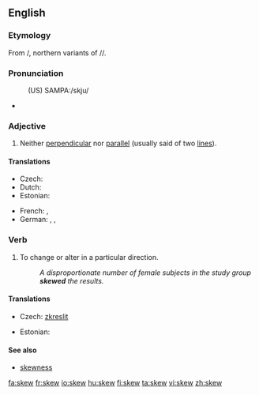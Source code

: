 ==English==

===Etymology===
From {{etyl|fro}} {{term|escuer|lang=fro}}/{{term|eskiuer|lang=fro}}, northern variants of {{term|eschuer|lang=fro}}/{{term|eschiver|lang=fro}}/{{term|eschever|lang=fro}}.

===Pronunciation===
: (US) SAMPA:/skju/
* {{audio|en-us-skew.ogg|Audio (US)}}
*: {{rhymes|uː}}

===Adjective===
{{en-adj|-}}

# {{mathematics}} Neither [[perpendicular]] nor [[parallel]] (usually said of two [[line]]s).

====Translations====
{{trans-top|neither perpendicular nor parallel}}
* Czech: {{t-|cs|šikmý|m}}
* Dutch: {{t+|nl|scheef}}
* Estonian: {{t-|et|kald}}
{{trans-mid}}
* French: {{t+|fr|gauche}}, {{t+|fr|oblique}}
* German: {{t+|de|schräg}},  {{t+|de|schief}},  {{t|de|windschief}}
{{trans-bottom}}

===Verb===
{{en-verb}}

# {{transitive}} To change or alter in a particular direction.
#: ''A disproportionate number of female subjects in the study group '''skewed''' the results.''

====Translations====
{{trans-top|to change or alter in a particular direction}}
* Czech: [[zkreslit]]
{{trans-mid}}
* Estonian: {{t|et|kallutama}}
{{trans-bottom}}

====See also====

* [[skewness]]

[[fa:skew]]
[[fr:skew]]
[[io:skew]]
[[hu:skew]]
[[fi:skew]]
[[ta:skew]]
[[vi:skew]]
[[zh:skew]]